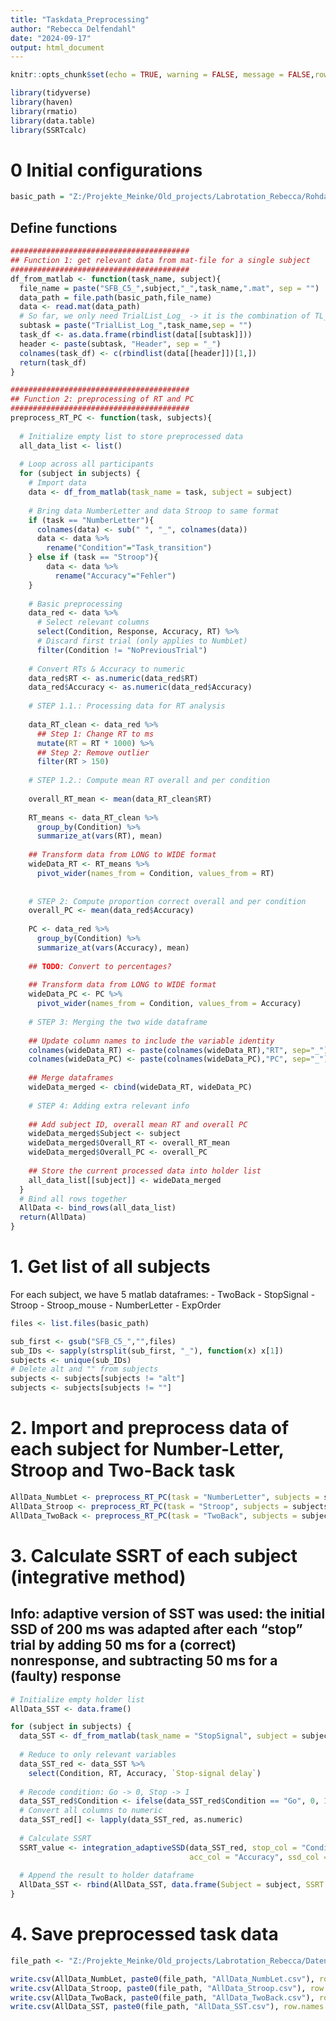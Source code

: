 ```yaml
---
title: "Taskdata_Preprocessing"
author: "Rebecca Delfendahl"
date: "2024-09-17"
output: html_document
---
```


```r

knitr::opts_chunk$set(echo = TRUE, warning = FALSE, message = FALSE,rows.print = 6, cols.min.print = 3)

library(tidyverse)
library(haven)
library(rmatio)
library(data.table)
library(SSRTcalc)
```

# 0 Initial configurations
```r
basic_path = "Z:/Projekte_Meinke/Old_projects/Labrotation_Rebecca/Rohdaten/Task_battery/Task_battery"
```

## Define functions
```r

########################################
## Function 1: get relevant data from mat-file for a single subject
########################################
df_from_matlab <- function(task_name, subject){
  file_name = paste("SFB_C5_",subject,"_",task_name,".mat", sep = "")
  data_path = file.path(basic_path,file_name)
  data <- read.mat(data_path)
  # So far, we only need TrialList_Log_ -> it is the combination of TL_ und LogMat
  subtask = paste("TrialList_Log_",task_name,sep = "")
  task_df <- as.data.frame(rbindlist(data[[subtask]]))
  header <- paste(subtask, "Header", sep = "_")
  colnames(task_df) <- c(rbindlist(data[[header]])[1,])
  return(task_df)
}

########################################
## Function 2: preprocessing of RT and PC
########################################
preprocess_RT_PC <- function(task, subjects){
  
  # Initialize empty list to store preprocessed data
  all_data_list <- list()
  
  # Loop across all participants
  for (subject in subjects) {
    # Import data
    data <- df_from_matlab(task_name = task, subject = subject)
    
    # Bring data NumberLetter and data Stroop to same format
    if (task == "NumberLetter"){
      colnames(data) <- sub(" ", "_", colnames(data))
      data <- data %>%
        rename("Condition"="Task_transition")
    } else if (task == "Stroop"){
        data <- data %>%
          rename("Accuracy"="Fehler")
    }
    
    # Basic preprocessing
    data_red <- data %>%
      # Select relevant columns
      select(Condition, Response, Accuracy, RT) %>%
      # Discard first trial (only applies to NumbLet)
      filter(Condition != "NoPreviousTrial")
    
    # Convert RTs & Accuracy to numeric
    data_red$RT <- as.numeric(data_red$RT)
    data_red$Accuracy <- as.numeric(data_red$Accuracy)
    
    # STEP 1.1.: Processing data for RT analysis
    
    data_RT_clean <- data_red %>%
      ## Step 1: Change RT to ms
      mutate(RT = RT * 1000) %>%
      ## Step 2: Remove outlier
      filter(RT > 150)
    
    # STEP 1.2.: Compute mean RT overall and per condition 
    
    overall_RT_mean <- mean(data_RT_clean$RT)
    
    RT_means <- data_RT_clean %>%
      group_by(Condition) %>%
      summarize_at(vars(RT), mean)
    
    ## Transform data from LONG to WIDE format
    wideData_RT <- RT_means %>%
      pivot_wider(names_from = Condition, values_from = RT)
    
      
    # STEP 2: Compute proportion correct overall and per condition 
    overall_PC <- mean(data_red$Accuracy)
    
    PC <- data_red %>%
      group_by(Condition) %>%
      summarize_at(vars(Accuracy), mean)
    
    ## TODO: Convert to percentages?
    
    ## Transform data from LONG to WIDE format
    wideData_PC <- PC %>%
      pivot_wider(names_from = Condition, values_from = Accuracy)
    
    # STEP 3: Merging the two wide dataframe
    
    ## Update column names to include the variable identity
    colnames(wideData_RT) <- paste(colnames(wideData_RT),"RT", sep="_")
    colnames(wideData_PC) <- paste(colnames(wideData_PC),"PC", sep="_")
    
    ## Merge dataframes
    wideData_merged <- cbind(wideData_RT, wideData_PC)
    
    # STEP 4: Adding extra relevant info
    
    ## Add subject ID, overall mean RT and overall PC
    wideData_merged$Subject <- subject
    wideData_merged$Overall_RT <- overall_RT_mean
    wideData_merged$Overall_PC <- overall_PC
    
    ## Store the current processed data into holder list
    all_data_list[[subject]] <- wideData_merged
  }
  # Bind all rows together
  AllData <- bind_rows(all_data_list)
  return(AllData)
}

```

# 1. Get list of all subjects

For each subject, we have 5 matlab dataframes:
- TwoBack
- StopSignal
- Stroop
- Stroop_mouse
- NumberLetter
- ExpOrder

```r

files <- list.files(basic_path)

sub_first <- gsub("SFB_C5_","",files)
sub_IDs <- sapply(strsplit(sub_first, "_"), function(x) x[1])
subjects <- unique(sub_IDs)
# Delete alt and "" from subjects
subjects <- subjects[subjects != "alt"]
subjects <- subjects[subjects != ""]
```

# 2. Import and preprocess data of each subject for Number-Letter, Stroop and Two-Back task
```r

AllData_NumbLet <- preprocess_RT_PC(task = "NumberLetter", subjects = subjects)
AllData_Stroop <- preprocess_RT_PC(task = "Stroop", subjects = subjects)
AllData_TwoBack <- preprocess_RT_PC(task = "TwoBack", subjects = subjects)
```

# 3. Calculate SSRT of each subject (integrative method)
## Info: adaptive version of SST was used: the initial SSD of 200 ms was adapted after each “stop” trial by adding 50 ms for a (correct) nonresponse, and subtracting 50 ms for a (faulty) response
```r
# Initialize empty holder list
AllData_SST <- data.frame()

for (subject in subjects) {
  data_SST <- df_from_matlab(task_name = "StopSignal", subject = subject)
  
  # Reduce to only relevant variables
  data_SST_red <- data_SST %>%
    select(Condition, RT, Accuracy, `Stop-signal delay`)
  
  # Recode condition: Go -> 0, Stop -> 1
  data_SST_red$Condition <- ifelse(data_SST_red$Condition == "Go", 0, 1)
  # Convert all columns to numeric
  data_SST_red[] <- lapply(data_SST_red, as.numeric)
  
  # Calculate SSRT
  SSRT_value <- integration_adaptiveSSD(data_SST_red, stop_col = "Condition", rt_col = "RT",
                                        acc_col = "Accuracy", ssd_col = "Stop-signal delay")
  
  # Append the result to holder dataframe
  AllData_SST <- rbind(AllData_SST, data.frame(Subject = subject, SSRT = SSRT_value))
}
```

# 4. Save preprocessed task data
```r
file_path <- "Z:/Projekte_Meinke/Old_projects/Labrotation_Rebecca/Daten_Gruppenvergleich/With_wrong_responses/Task_Data/"

write.csv(AllData_NumbLet, paste0(file_path, "AllData_NumbLet.csv"), row.names = FALSE)
write.csv(AllData_Stroop, paste0(file_path, "AllData_Stroop.csv"), row.names = FALSE)
write.csv(AllData_TwoBack, paste0(file_path, "AllData_TwoBack.csv"), row.names = FALSE)
write.csv(AllData_SST, paste0(file_path, "AllData_SST.csv"), row.names = FALSE)
```